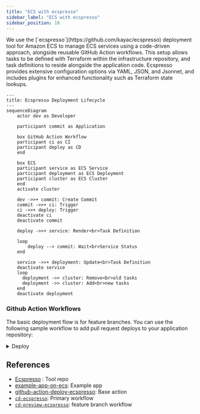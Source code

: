 ```yaml
---
title: "ECS with ecspresso"
sidebar_label: "ECS with ecspresso"
sidebar_position: 10
---
```


<Intro>
  We use the [`ecspresso`](https://github.com/kayac/ecspresso) deployment tool for Amazon ECS to manage ECS services using a code-driven approach, alongside reusable GitHub Action workflows. This setup allows tasks to be defined with Terraform within the infrastructure repository, and task definitions to reside alongside the application code. Ecspresso provides extensive configuration options via YAML, JSON, and Jsonnet, and includes plugins for enhanced functionality such as Terraform state lookups.
</Intro>


```mermaid
---
title: Ecspresso Deployment Lifecycle
---
sequenceDiagram
    actor dev as Developer

    participant commit as Application

    box GitHub Action Workflow
    participant ci as CI
    participant deploy as CD
    end

    box ECS
    participant service as ECS Service
    participant deployment as ECS Deployment
    participant cluster as ECS Cluster
    end
    activate cluster

    dev ->>+ commit: Create Commit
    commit ->>+ ci: Trigger
    ci ->>+ deploy: Trigger
    deactivate ci
    deactivate commit

    deploy ->>+ service: Render<br>Task Definition

    loop
        deploy --> commit: Wait<br>Service Status
    end

    service ->>+ deployment: Update<br>Task Definition
    deactivate service
    loop
      deployment ->> cluster: Remove<br>old tasks
      deployment ->> cluster: Add<br>new tasks
    end
    deactivate deployment
```

### Github Action Workflows

The basic deployment flow is for feature branches. You can use the following
sample workflow to add pull request deploys to your application repository:

<details>
<summary>Deploy</summary>

<Tabs queryString="workflow">

<TabItem value="feature" label="Feature">

```yaml
name: Feature Branch
on:
  pull_request:
    branches: [ 'main' ]
    types: [opened, synchronize, reopened, closed, labeled, unlabeled]

permissions:
  pull-requests: write
  deployments: write
  id-token: write
  contents: read

concurrency:
  group: ${{ github.workflow }}-${{ github.ref }}
  cancel-in-progress: false

jobs:
  monorepo:
    uses:  cloudposse/github-actions-workflows/.github/workflows/controller-monorepo.yml@main
    with:
      file: ./deploy/config.yaml

  ci:
    uses: cloudposse/github-actions-workflows/.github/workflows/ci-dockerized-app-build.yml@main
    needs: [ monorepo ]
    with:
      organization: "cloudposse"
      repository: ${{ github.event.repository.name }}
    secrets:
      ecr-region: ${{ secrets.ECR_REGION }}
      ecr-iam-role: ${{ secrets.ECR_IAM_ROLE }}
      registry: ${{ secrets.ECR_REGISTRY }}
      secret-outputs-passphrase: ${{ secrets.GHA_SECRET_OUTPUT_PASSPHRASE }}

  cd:
    uses: cloudposse/github-actions-workflows/.github/workflows/cd-preview-ecspresso.yml@main
    needs: [ ci, monorepo ]
    if: ${{ always() && needs.monorepo.outputs.apps != '[]' }}
    strategy:
      matrix:
        app: ${{ fromJson(needs.monorepo.outputs.apps) }}
    with:
      image: ${{ needs.ci.outputs.image }}
      tag: ${{ needs.ci.outputs.tag }}
      repository: ${{ github.event.repository.name }}
      app: ${{ matrix.app }}
      open: ${{ github.event.pull_request.state == 'open' }}
      labels: ${{ toJSON(github.event.pull_request.labels.*.name) }}
      ref: ${{ github.event.pull_request.head.ref }}
      exclusive: true
      enable-migration: ${{ contains(fromJSON(needs.monorepo.outputs.migrations), matrix.app) }}
      settings: ${{ needs.monorepo.outputs.settings }}
      env-label: |
        qa1: deploy/qa1
    secrets:
      secret-outputs-passphrase: ${{ secrets.GHA_SECRET_OUTPUT_PASSPHRASE }}
```

</TabItem>

<TabItem value="main" label="Main">

```yaml
name: 2 - Main Branch
on:
  push:
    branches: [ main ]

permissions:
  contents: write
  id-token: write
  pull-requests: read

concurrency:
  group: ${{ github.workflow }}-${{ github.ref }}
  cancel-in-progress: false

jobs:
  monorepo:
    uses:  cloudposse/github-actions-workflows/.github/workflows/controller-monorepo.yml@main
    with:
      file: ./deploy/config.yaml

  ci:
    uses: cloudposse/github-actions-workflows/.github/workflows/ci-dockerized-app-build.yml@main
    needs: [ monorepo ]
    with:
      organization: "cloudposse"
      repository: ${{ github.event.repository.name }}
    secrets:
      ecr-region: ${{ secrets.ECR_REGION }}
      ecr-iam-role: ${{ secrets.ECR_IAM_ROLE }}
      registry: ${{ secrets.ECR_REGISTRY }}
      secret-outputs-passphrase: ${{ secrets.GHA_SECRET_OUTPUT_PASSPHRASE }}

  cd:
    uses: cloudposse/github-actions-workflows/.github/workflows/cd-ecspresso.yml@main
    needs: [ ci, monorepo ]
    strategy:
      matrix:
        app: ${{ fromJson(needs.monorepo.outputs.apps) }}
    with:
      image: ${{ needs.ci.outputs.image }}
      tag: ${{ needs.ci.outputs.tag }}
      repository: ${{ github.event.repository.name }}
      app: ${{ matrix.app }}
      environment: dev
      enable-migration: ${{ contains(fromJSON(needs.monorepo.outputs.migrations), matrix.app) }}
      settings: ${{ needs.monorepo.outputs.settings }}
    secrets:
      secret-outputs-passphrase: ${{ secrets.GHA_SECRET_OUTPUT_PASSPHRASE }}

  release:
    uses:  cloudposse/github-actions-workflows/.github/workflows/controller-draft-release.yml@main
    needs: [ cd ]
```

</TabItem>

<TabItem value="release" label="Release">

```yaml
name: 3 - Release
on:
  release:
    types: [published]

permissions:
  id-token: write
  contents: write

concurrency:
  group: ${{ github.workflow }}
  cancel-in-progress: false

jobs:
  monorepo:
    uses:  cloudposse/github-actions-workflows/.github/workflows/controller-monorepo.yml@main
    with:
      file: ./deploy/config.yaml

  ci:
    uses: cloudposse/github-actions-workflows/.github/workflows/ci-dockerized-app-promote.yml@main
    needs: [ monorepo ]
    with:
      organization: "cloudposse"
      repository: ${{ github.event.repository.name }}
      version: ${{ github.event.release.tag_name }}
    secrets:
      ecr-region: ${{ secrets.ECR_REGION }}
      ecr-iam-role: ${{ secrets.ECR_IAM_ROLE }}
      registry: ${{ secrets.ECR_REGISTRY }}
      secret-outputs-passphrase: ${{ secrets.GHA_SECRET_OUTPUT_PASSPHRASE }}

  cd:
    uses: cloudposse/github-actions-workflows/.github/workflows/cd-ecspresso.yml@main
    needs: [ ci, monorepo ]
    strategy:
      matrix:
        app: ${{ fromJson(needs.monorepo.outputs.apps) }}
    with:
      image: ${{ needs.ci.outputs.image }}
      tag: ${{ needs.ci.outputs.tag }}
      repository: ${{ github.event.repository.name }}
      app: ${{ matrix.app }}
      environment: "staging"
      enable-migration: ${{ contains(fromJSON(needs.monorepo.outputs.migrations), matrix.app) }}
      settings: ${{ needs.monorepo.outputs.settings }}
    secrets:
      secret-outputs-passphrase: ${{ secrets.GHA_SECRET_OUTPUT_PASSPHRASE }}
```

</TabItem>
</Tabs>
</details>

## References
- [Ecspresso](https://github.com/kayac/ecspresso) : Tool repo
- [example-app-on-ecs](https://github.com/cloudposse/example-app-on-ecs): Example app
- [github-action-deploy-ecspresso](https://github.com/cloudposse/github-action-deploy-ecspresso): Base action
- [`cd-ecspresso`](https://github.com/cloudposse/github-actions-workflows/blob/main/.github/workflows/cd-ecspresso.yml): Primary workflow
- [`cd-preview-ecspresso`](https://github.com/cloudposse/github-actions-workflows/blob/main/.github/workflows/cd-preview-ecspresso.yml): feature branch workflow

